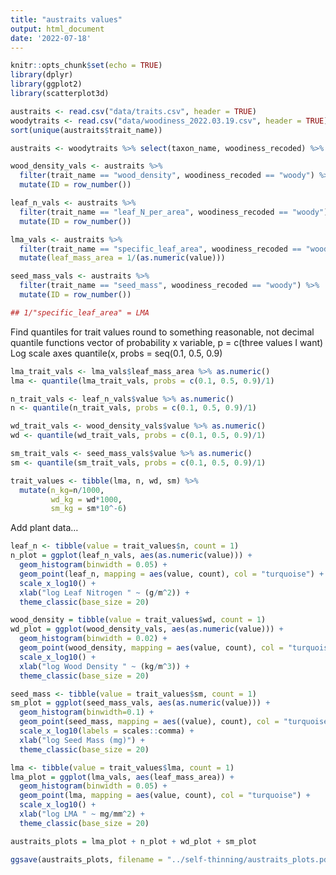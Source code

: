 ```yaml
---
title: "austraits values"
output: html_document
date: '2022-07-18'
---
```


```r
knitr::opts_chunk$set(echo = TRUE)
library(dplyr)
library(ggplot2)
library(scatterplot3d)
```

```r
austraits <- read.csv("data/traits.csv", header = TRUE)
woodytraits <- read.csv("data/woodiness_2022.03.19.csv", header = TRUE)
sort(unique(austraits$trait_name))

austraits <- woodytraits %>% select(taxon_name, woodiness_recoded) %>% right_join(austraits) %>% mutate(ID = row_number())
```

```r
wood_density_vals <- austraits %>% 
  filter(trait_name == "wood_density", woodiness_recoded == "woody") %>% 
  mutate(ID = row_number())

leaf_n_vals <- austraits %>% 
  filter(trait_name == "leaf_N_per_area", woodiness_recoded == "woody") %>% 
  mutate(ID = row_number())

lma_vals <- austraits %>% 
  filter(trait_name == "specific_leaf_area", woodiness_recoded == "woody") %>%
  mutate(leaf_mass_area = 1/(as.numeric(value)))

seed_mass_vals <- austraits %>% 
  filter(trait_name == "seed_mass", woodiness_recoded == "woody") %>% 
  mutate(ID = row_number())

## 1/"specific_leaf_area" = LMA
```

Find quantiles for trait values
round to something reasonable, not decimal
quantile functions
vector of probability
x variable, p = c(three values I want)
Log scale axes
quantile(x, probs = seq(0.1, 0.5, 0.9)
```r
lma_trait_vals <- lma_vals$leaf_mass_area %>% as.numeric()
lma <- quantile(lma_trait_vals, probs = c(0.1, 0.5, 0.9)/1)

n_trait_vals <- leaf_n_vals$value %>% as.numeric()
n <- quantile(n_trait_vals, probs = c(0.1, 0.5, 0.9)/1)

wd_trait_vals <- wood_density_vals$value %>% as.numeric()
wd <- quantile(wd_trait_vals, probs = c(0.1, 0.5, 0.9)/1)

sm_trait_vals <- seed_mass_vals$value %>% as.numeric()
sm <- quantile(sm_trait_vals, probs = c(0.1, 0.5, 0.9)/1)

trait_values <- tibble(lma, n, wd, sm) %>% 
  mutate(n_kg=n/1000,
         wd_kg = wd*1000,
         sm_kg = sm*10^-6)
```


Add plant data...
```r
leaf_n <- tibble(value = trait_values$n, count = 1)
n_plot = ggplot(leaf_n_vals, aes(as.numeric(value))) + 
  geom_histogram(binwidth = 0.05) +
  geom_point(leaf_n, mapping = aes(value, count), col = "turquoise") +
  scale_x_log10() + 
  xlab("log Leaf Nitrogen " ~ (g/m^2)) +
  theme_classic(base_size = 20)

wood_density = tibble(value = trait_values$wd, count = 1)
wd_plot = ggplot(wood_density_vals, aes(as.numeric(value))) + 
  geom_histogram(binwidth = 0.02) + 
  geom_point(wood_density, mapping = aes(value, count), col = "turquoise") +
  scale_x_log10() +
  xlab("log Wood Density " ~ (kg/m^3)) +
  theme_classic(base_size = 20)

seed_mass <- tibble(value = trait_values$sm, count = 1)
sm_plot = ggplot(seed_mass_vals, aes(as.numeric(value))) + 
  geom_histogram(binwidth=0.1) +
  geom_point(seed_mass, mapping = aes((value), count), col = "turquoise") +
  scale_x_log10(labels = scales::comma) + 
  xlab("log Seed Mass (mg)") +
  theme_classic(base_size = 20)

lma <- tibble(value = trait_values$lma, count = 1)
lma_plot = ggplot(lma_vals, aes(leaf_mass_area)) + 
  geom_histogram(binwidth = 0.05) + 
  geom_point(lma, mapping = aes(value, count), col = "turquoise") +
  scale_x_log10() +
  xlab("log LMA " ~ mg/mm^2) +
  theme_classic(base_size = 20)

austraits_plots = lma_plot + n_plot + wd_plot + sm_plot

ggsave(austraits_plots, filename = "../self-thinning/austraits_plots.pdf")
```
